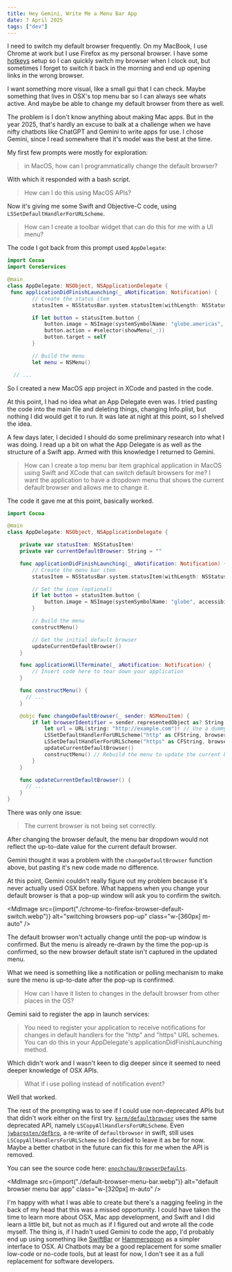 ```yaml
---
title: Hey Gemini, Write Me a Menu Bar App
date: 7 April 2025
tags: ["dev"]
---
```



I need to switch my default browser frequently. 
On my MacBook, I use Chrome at work but I use Firefox as my personal browser.
I have some [hotkeys](https://github.com/enochchau/dotfiles/blob/1ed11c39b31a765f50a0a55d78b5bd251deb193f/roles/skhd/files/skhdrc) setup so I can quickly switch my browser when I clock out,
but sometimes I forget to switch it back in the morning and end up opening links
in the wrong browser.

I want something more visual, like a small gui that I can check.
Maybe something that lives in OSX's top menu bar so I can always see whats
active.
And maybe be able to change my default browser from there as well.

The problem is I don't know anything about making Mac apps. 
But in the year 2025, that's hardly an excuse to balk at a challenge when
we have nifty chatbots like ChatGPT and Gemini to write apps for use.
I chose Gemini, since I read somewhere that it's model was the best at the time.

My first few prompts were mostly for exploration:

>  in MacOS, how can I programmatically change the default browser? 

With which it responded with a bash script.

>  How can I do this using MacOS APIs?

Now it's giving me some Swift and Objective-C code, using `LSSetDefaultHandlerForURLScheme`.

>  How can I create a toolbar widget that can do this for me with a UI menu?

The code I got back from this prompt used `AppDelegate`:

```swift
import Cocoa
import CoreServices

@main
class AppDelegate: NSObject, NSApplicationDelegate {
 func applicationDidFinishLaunching(_ aNotification: Notification) {
        // Create the status item
        statusItem = NSStatusBar.system.statusItem(withLength: NSStatusItem.squareLength)

        if let button = statusItem.button {
            button.image = NSImage(systemSymbolName: "globe.americas", accessibilityDescription: "Default Browser Switcher")
            button.action = #selector(showMenu(_:))
            button.target = self
        }

        // Build the menu
        let menu = NSMenu()

  // ...
```

So I created a new MacOS app project in XCode and pasted in the code.

At this point, I had no idea what an App Delegate even was.
I tried pasting the code into the main file and deleting things, changing Info.plist,
but nothing I did would get it to run.
It was late at night at this point, so I shelved the idea.

A few days later, I decided I should do some preliminary research into what I was doing. 
I read up a bit on what the App Delegate is as well as the structure of a Swift app.
Armed with this knowledge I returned to Gemini.

> How can I create a top menu bar item graphical application in MacOS using Swift and XCode that can switch default browsers for me? 
> I want the application to have a dropdown menu that shows the current default browser and allows me to change it.

The code it gave me at this point, basically worked. 

```swift
import Cocoa

@main
class AppDelegate: NSObject, NSApplicationDelegate {

    private var statusItem: NSStatusItem!
    private var currentDefaultBrowser: String = ""

    func applicationDidFinishLaunching(_ aNotification: Notification) {
        // Create the menu bar item
        statusItem = NSStatusBar.system.statusItem(withLength: NSStatusItem.variableLength)

        // Set the icon (optional)
        if let button = statusItem.button {
            button.image = NSImage(systemSymbolName: "globe", accessibilityDescription: "Switch Default Browser")
        }

        // Build the menu
        constructMenu()

        // Get the initial default browser
        updateCurrentDefaultBrowser()
    }

    func applicationWillTerminate(_ aNotification: Notification) {
        // Insert code here to tear down your application
    }

    func constructMenu() {
      // ...
    }

    @objc func changeDefaultBrowser(_ sender: NSMenuItem) {
        if let browserIdentifier = sender.representedObject as? String {
            let url = URL(string: "http://example.com")! // Use a dummy URL
            LSSetDefaultHandlerForURLScheme("http" as CFString, browserIdentifier as CFString)
            LSSetDefaultHandlerForURLScheme("https" as CFString, browserIdentifier as CFString)
            updateCurrentDefaultBrowser()
            constructMenu() // Rebuild the menu to update the current browser display
        }
    }

    func updateCurrentDefaultBrowser() {
      // ...
    }
}
```

There was only one issue:  

> The current browser is not being set correctly.

After changing the browser default, the menu bar dropdown would not reflect the
up-to-date value for the current default browser.

Gemini thought it was a problem with the `changeDefaultBrowser` function above,
but pasting it's new code made no difference.

At this point, Gemini couldn't really figure out my problem because it's never
actually used OSX before.
What happens when you change your default browser is that
a pop-up window will ask you to confirm the switch.

<MdImage
  src={import("./chrome-to-firefox-browser-default-switch.webp")}
  alt="switching browsers pop-up"
  class="w-[360px] m-auto"
/>

The default browser won't actually change until the pop-up window is confirmed.
But the menu is already re-drawn by the time the pop-up is confirmed, so the
new browser default state isn't captured in the updated menu.

What we need is something like a notification or polling mechanism to make sure
the menu is up-to-date after the pop-up is confirmed.

> How can I have it listen to changes in the default browser from other places in the OS?

Gemini said to register the app in launch services:

> You need to register your application to receive notifications for changes in default handlers for the "http" and "https" URL schemes. You can do this in your AppDelegate's applicationDidFinishLaunching method.

Which didn't work and I wasn't keen to dig deeper since it seemed to need
deeper knowledge of OSX APIs.

> What if i use polling instead of notification event?

Well that worked.

The rest of the prompting was to see if I could use non-deprecated APIs but
that didn't work either on the first try.
[`kerm/defaultbrowser`](https://github.com/kerma/defaultbrowser) uses the same 
deprecated API, namely `LSCopyAllHandlersForURLScheme`.
Even [`jwbargsten/defbro`](https://github.com/jwbargsten/defbro), a re-write
of `defaultbrowser` in swift, still uses `LSCopyAllHandlersForURLScheme`
so I decided to leave it as be for now. 
Maybe a better chatbot in the future can fix this for me when the API is removed.

You can see the source code here: [`enochchau/BrowserDefaults`](https://github.com/enochchau/BrowserDefaults).

<MdImage 
  src={import("./default-browser-menu-bar.webp")}
  alt="default browser menu bar app"
  class="w-[320px] m-auto"
/>

I'm happy with what I was able to create but there's a nagging feeling in the
back of my head that this was a missed opportunity.
I could have taken the time to learn more about OSX, Mac app development, and Swift
and I did learn a little bit, but not as much as if I figured out and wrote all the code
myself.
The thing is, if I hadn't used Gemini to code the app, I'd probably end up using 
something like [SwiftBar](https://github.com/swiftbar/SwiftBar) or [Hammerspoon](https://www.hammerspoon.org/)
as a simpler interface to OSX.
AI Chatbots may be a good replacement for some smaller low-code or no-code tools, but at least for now,
I don't see it as a full replacement for software developers.
